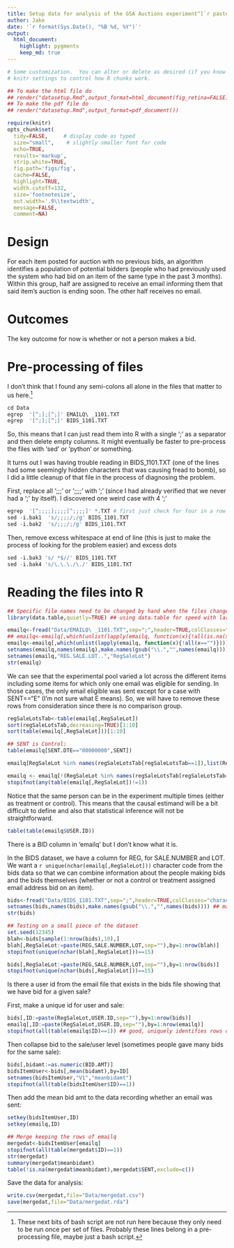 ```yaml
---
title: Setup data for analysis of the GSA Auctions experiment^[`r paste("<",system('grep -n github .git/config | cut -d "=" -f 2',intern=TRUE),">",sep="")`]
author: Jake
date: '`r format(Sys.Date(), "%B %d, %Y")`'
output:
  html_document:
    highlight: pygments
    keep_md: true
---
```


```r
# Some customization.  You can alter or delete as desired (if you know what you are doing).
# knitr settings to control how R chunks work.

## To make the html file do
## render("datasetup.Rmd",output_format=html_document(fig_retina=FALSE))
## To make the pdf file do
## render("datasetup.Rmd",output_format=pdf_document())

require(knitr)
opts_chunk$set(
  tidy=FALSE,     # display code as typed
  size="small",    # slightly smaller font for code
  echo=TRUE,
  results='markup',
  strip.white=TRUE,
  fig.path='figs/fig',
  cache=FALSE,
  highlight=TRUE,
  width.cutoff=132,
  size='footnotesize',
  out.width='.9\\textwidth',
  message=FALSE,
  comment=NA)
```

# Design

For each item posted for auction with no previous bids, an algorithm identifies a population of
potential bidders (people who had previously used the system who had bid on an
item of the same type in the past 3 months). Within this group, half are assigned to receive an email informing them that said item's auction is ending soon. The other half receives no email.

# Outcomes

The key outcome for now is whether or not a person makes a bid.

# Pre-processing of files

I don't think that I found any semi-colons all alone in the files that matter
to us here.^[These next bits of bash script are not run here because they only need
to be run once per set of files. Probably these lines belong in a
pre-processing file, maybe just a bash script.]

```r
cd Data
egrep  '[^;];[^;]' EMAILQ\ _1101.TXT
egrep  '[^;];[^;]' BIDS_1101.TXT
```

So, this means that I can just read them into R with a single ';' as a separator and then delete empty columns. It might eventually be faster to pre-process the files with 'sed' or 'python' or something.

It turns out I was having trouble reading in BIDS_1101.TXT (one of the lines had some seemingly hidden characters that was causing fread to bomb), so I did a little cleanup of that file in the process of diagnosing the problem.

First, replace all ';;;' or ';;;;' with ';' (since I had already verified that we never had a ';' by itself). I discovered one weird case with 4 ';' 

```r
egrep  '[^;;;;];;;;[^;;;;]' *.TXT # first just check for four in a row
sed -i.bak1  's/;;;;/;/g' BIDS_1101.TXT
sed -i.bak2  's/;;;/;/g' BIDS_1101.TXT
```

Then, remove excess whitespace at end of line (this is just to make the process of looking for the problem easier) and excess dots

```r
sed -i.bak3 's/ *$//' BIDS_1101.TXT
sed -i.bak4 's/\.\.\./\./' BIDS_1101.TXT
```



# Reading the files into R

```r
## Specific file names need to be changed by hand when the files change unless we automate this some how.
library(data.table,quietly=TRUE) ## using data.table for speed with large datasets

emailq<-fread("Data/EMAILQ\ _1101.TXT",sep=";",header=TRUE,colClasses="character")
## emailq<-emailq[,which(unlist(lapply(emailq, function(x){!all(is.na(x))}))),with=F]
emailq<-emailq[,which(unlist(lapply(emailq, function(x){!all(x=="")}))),with=F]
setnames(emailq,names(emailq),make.names(gsub("\\.","",names(emailq)))) ## make nicer names
setnames(emailq,"REG.SALE.LOT..","RegSaleLot")
str(emailq)
```


We can see that the experimental pool varied a lot across the different items including some items for which only one email was eligible for sending. In those cases, the only email eligible was sent except for a case with SENT=="E" (I'm not sure what E means). So, we will have to remove these rows from consideration since there is no comparison group.

```r

regSaleLotsTab<-table(emailq[,RegSaleLot])
sort(regSaleLotsTab,decreasing=TRUE)[1:10]
sort(table(emailq[,RegSaleLot]))[1:10]

## SENT is Control:
table(emailq[SENT.DTE=="00000000",SENT])

emailq[RegSaleLot %in% names(regSaleLotsTab[regSaleLotsTab==1]),list(RegSaleLot,SENT)]

emailq <- emailq[!(RegSaleLot %in% names(regSaleLotsTab[regSaleLotsTab==1])),]
stopifnot(any(table(emailq[,RegSaleLot])!=1))

```

Notice that the same person can be in the experiment multiple times (either as
treatment or control). This means that the causal estimand will be a bit
difficult to define and also that statistical inference will not be
straightforward.

```r
table(table(emailq$USER.ID))
```

There is a BID column in 'emailq' but I don't know what it is.

In the BIDS dataset, we have a column for REG, for SALE.NUMBER and LOT. We want a `r unique(nchar(emailq[,RegSaleLot]))` character code from the bids data so that we can combine information about the people making bids and the bids themselves (whether or not a control or treatment assigned email address bid on an item).

```r
bids<-fread("Data/BIDS_1101.TXT",sep=";",header=TRUE,colClasses="character")
setnames(bids,names(bids),make.names(gsub("\\.","",names(bids)))) ## make nicer names
str(bids)

## Testing on a small piece of the dataset
set.seed(12345)
blah<-bids[sample(1:nrow(bids),10),]
blah[,RegSaleLot:=paste(REG,SALE.NUMBER,LOT,sep=""),by=1:nrow(blah)]
stopifnot(unique(nchar(blah[,RegSaleLot]))==15)

bids[,RegSaleLot:=paste(REG,SALE.NUMBER,LOT,sep=""),by=1:nrow(bids)]
stopifnot(unique(nchar(bids[,RegSaleLot]))==15)

```

Is there a user id from the email file that exists in the bids file showing that we have bid for a given sale?

First, make a unique id for user and sale:

```r

bids[,ID:=paste(RegSaleLot,USER.ID,sep=""),by=1:nrow(bids)]
emailq[,ID:=paste(RegSaleLot,USER.ID,sep=""),by=1:nrow(emailq)]
stopifnot(all(table(emailq$ID)==1)) ## good, uniquely identifies rows of emailq
```

Then collapse bid to the sale/user level (sometimes people gave many bids for the same sale):

```r
bids[,bidamt:=as.numeric(BID.AMT)]
bidsItemUser<-bids[,mean(bidamt),by=ID]
setnames(bidsItemUser,"V1","meanbidamt")
stopifnot(all(table(bidsItemUser$ID)==1))
```

Then add the mean bid amt to the data recording whether an email was sent:

```r
setkey(bidsItemUser,ID)
setkey(emailq,ID)

## Merge keeping the rows of emailq
mergedat<-bidsItemUser[emailq]
stopifnot(all(table(mergedat$ID)==1))
str(mergedat)
summary(mergedat$meanbidamt)
table(!is.na(mergedat$meanbidamt),mergedat$SENT,exclude=c())
```

Save the data for analysis:

```r
write.csv(mergedat,file="Data/mergedat.csv")
save(mergedat,file="Data/mergedat.rda")
```





